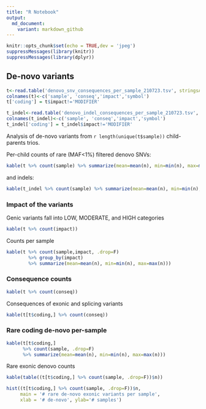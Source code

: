 ```yaml
---
title: "R Notebook"
output:
  md_document:
    variant: markdown_github
---
```


```r
knitr::opts_chunk$set(echo = TRUE,dev = 'jpeg')
suppressMessages(library(knitr))
suppressMessages(library(dplyr))
```

## De-novo variants

```r
t<-read.table('denovo_snv_consequences_per_sample_210723.tsv', stringsAsFactors = T)
colnames(t)<-c('sample', 'conseq','impact','symbol')
t['coding'] = t$impact!='MODIFIER'

t_indel<-read.table('denovo_indel_consequences_per_sample_210723.tsv', stringsAsFactors = T)
colnames(t_indel)<-c('sample', 'conseq','impact','symbol')
t_indel['coding'] = t_indel$impact!='MODIFIER'
```

Analysis of de-novo variants from `r length(unique(t$sample))` child-parents trios.


Per-child counts of rare (MAF<1%) filtered denovo SNVs:
```r
kable(t %>% count(sample) %>% summarize(mean=mean(n), min=min(n), max=max(n)))
```

and indels:
```r
kable(t_indel %>% count(sample) %>% summarize(mean=mean(n), min=min(n), max=max(n)))
```


### Impact of the variants

Genic variants fall into LOW, MODERATE, and HIGH categories

```r
kable(t %>% count(impact))
```


Counts per sample

```r
kable(t %>% count(sample,impact, .drop=F) 
        %>% group_by(impact) 
        %>% summarize(mean=mean(n), min=min(n), max=max(n)))
```

### Consequence counts

```r
kable(t %>% count(conseq))
```
Consequences of exonic and splicing variants



```r
kable(t[t$coding,] %>% count(conseq))
```


### Rare coding de-novo per-sample

```r

kable(t[t$coding,] 
      %>% count(sample, .drop=F) 
      %>% summarize(mean=mean(n), min=min(n), max=max(n)))
```

Rare exonic denovo counts 
```r
kable(table((t[t$coding,] %>% count(sample, .drop=F))$n))
```


```r
hist((t[t$coding,] %>% count(sample, .drop=F))$n, 
     main = '# rare de-novo exonic variants per sample',
     xlab = '# de-novo', ylab='# samples')
```



